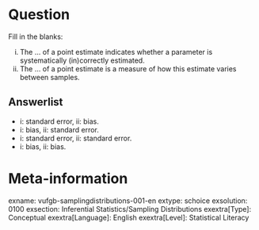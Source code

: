 Question
========
Fill in the blanks:

i. The ... of a point estimate indicates whether a parameter is systematically (in)correctly estimated. 
ii. The ... of a point estimate is a measure of how this estimate varies between samples.  

Answerlist
----------
* i: standard error, ii: bias.
* i: bias, ii: standard error.
* i: standard error, ii: standard error.
* i: bias, ii: bias.

Meta-information
================
exname: vufgb-samplingdistributions-001-en
extype: schoice
exsolution: 0100
exsection: Inferential Statistics/Sampling Distributions
exextra[Type]: Conceptual
exextra[Language]: English
exextra[Level]: Statistical Literacy
